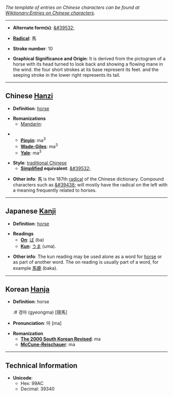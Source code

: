 ''The template of entries on Chinese characters can be found at [[Wiktionary:Entries on Chinese characters]].''

----

* '''Alternate form(s)''': [[&#39532;]]

* '''[[Wiktionary:Chinese radical | Radical]]''': &#39340;

* '''Stroke number''': 10

* '''Graphical Significance and Origin''': It is derived from the pictogram of a horse with its head turned to look back and showing a flowing mane in the wind. the four short strokes at its base represent its feet. and the seeping stroke in the lower right represents its tail.

----

== Chinese [[Hanzi]] ==

* '''Definition''': [[horse]]

* '''Romanizations'''
** [[Mandarin]]:

*** '''[[Pinyin]]''': ma<sup>3</sup>
*** '''[[Wade-Giles]]''': ma<sup>3</sup>
*** '''[[Yale]]''': ma<sup>3</sup>

* '''Style''': [[traditional Chinese]] 
** '''[[simplified Chinese | Simplified]] equivalent''': [[&#39532;]]

* '''Other info''':  &#39340; is the 187th [[Chinese radical|radical]] of the Chinese dictionary.  Compound characters such as [[&#39438;]] will mostly have the radical on the left with a meaning frequently related to horses.

----


== Japanese [[Kanji]] ==

* '''Definition''': [[horse]]

* '''Readings'''
** '''[[On]]''': [[ば]] (ba)
** '''[[Kun]]''': [[うま]] (uma).

* '''Other info''':  The kun reading may be used alone as a word for [[horse]] or as part of another word.  The on reading is usually part of a word, for example [[馬鹿]] (baka).

----

== Korean [[Hanja]] ==

* '''Definition''': horse
*:# 경마 (gyeongma) [競馬]

* '''Pronunciation''': 마 [ma]

* '''Romanization'''
** '''[[The 2000 South Korean Revised Romanization | The 2000 South Korean Revised]]''': ma
** '''[[McCune-Reischauer]]''': ma

----


== Technical Information ==

* '''Unicode''':
** Hex: 99AC
** Decimal: 39340